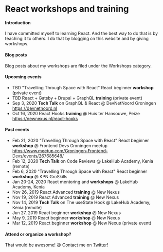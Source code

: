 

# React workshops and training

#### Introduction

I have committed myself to learning React. And the best way to do that is by teaching it to others.
I do that by blogging on this website and by giving workshops.

#### Blog posts

Blog posts about my workshops are filed under the <Link to="/categories/workshops">Workshops category</Link>.

#### Upcoming events

- TBD "Travelling Through Space with React" React beginner **workshop** (private event)
- TBD React + Gatsby + Drupal + GraphQL **training** (private event)
- Sep 3, 2020 **Tech Talk** on GraphQL & React @ DevNetNoord Groningen
  https://devnetnoord.nl
- Oct 16, 2020 React Hooks **training** @ Huis ter Hansouwe, Peize https://newnexus.nl/react-hooks

#### Past events

- Feb 21, 2020 "Travelling Through Space with React"
  React beginner **workshop** @ Frontend Devs Groningen meetup
  https://www.meetup.com/Groningen-Frontend-Devs/events/267685648/
- Feb 12, 2020 **Tech Talk** on Code Reviews @ LakeHub Academy, Kenia (remote)
- Feb 6, 2020 "Travelling Through Space with React"
  React beginner **workshop** @ KPN GroSkills
- Jan 20-24, 2020 React mentoring and **workshops** @ LakeHub Academy, Kenia
- Nov 26, 2019 React Advanced **training** @ New Nexus
- Nov 19, 2019 React Advanced **training** @ New Nexus
- Nov 14, 2019 **Tech Talk** on The useState Hook @ LakeHub Academy, Kenia (remote)
- Jun 27, 2019 React beginner **workshop** @ New Nexus
- May 9, 2019 React beginner **workshop** @ New Nexus
- Mar 12, 2019 React beginner **workshop** @ New Nexus (private event)

#### Attend or organize a workshop?

That would be awesome! 😃 Contact me on <a href="https://twitter.com/bouwe">Twitter</a>!
